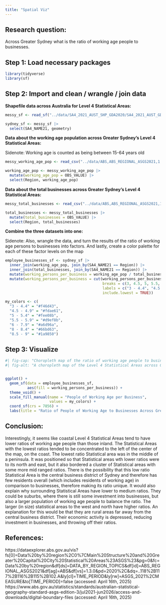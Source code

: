```yaml
---
title: "Spatial Viz"
---
```


## Research question:

Across Greater Sydney what is the ratio of working age people to businesses. 

## Step 1: Load necessary packages

```r
library(tidyverse)
library(sf)
```

## Step 2: Import and clean / wrangle / join data


**Shapefile data across Australia for Level 4 Statistical Areas:**

```r
messy_sf <- read_sf("../data/SA4_2021_AUST_SHP_GDA2020/SA4_2021_AUST_GDA2020.shp")

sydney_sf <- messy_sf |>
  select(SA4_NAME21, geometry)
```


**Data about the working age population across Greater Sydney's Level 4 Statistical Areas:**

Sidenote: Working age is counted as being between 15-64 years old

```r
messy_working_age_pop <- read_csv("../data/ABS,ABS_REGIONAL_ASGS2021,1.3.0+ERP_18..128+127+126+125+124+123+121+122+120+119+118+117+116+115+102.A.csv")

working_age_pop <- messy_working_age_pop |>
  mutate(working_age_pop = OBS_VALUE) |>
  select(Region, working_age_pop) 
```


**Data about the total businesses across Greater Sydney's Level 4 Statistical Areas:**

```r
messy_total_businesses <- read_csv("../data/ABS,ABS_REGIONAL_ASGS2021,1.3.0+CABEE_5..128+127+126+125+124+123+121+122+120+119+118+117+116+115+102.A.csv")

total_businesses <- messy_total_businesses |>
  mutate(total_businesses = OBS_VALUE) |>
  select(Region, total_businesses)
```


**Combine the three datasets into one:**

Sidenote: Also, wrangle the data, and turn the results of the ratio of working age persons to businesses into factors. And lastly, create a color palette for each of these factor levels on the map

```r
employee_businesses_sf <- sydney_sf |>
  inner_join(working_age_pop, join_by(SA4_NAME21 == Region)) |>
  inner_join(total_businesses, join_by(SA4_NAME21 == Region)) |>
  mutate(working_persons_per_business = working_age_pop / total_businesses) |>
  mutate(working_persons_per_business = cut(working_persons_per_business,
                                            breaks = c(3, 4.5, 5, 5.5, 6, 8, 8.5, 9),
                                            labels = c("3 - 4.4", "4.5 - 4.9", "5 - 5.4", "5.5 - 5.9", "6 - 7.9", "8 - 8.4", "8.5 - 9"),
                                            include.lowest = TRUE))

my_colors <- c(
  "3 - 4.4" = "#f46d43",
  "4.5 - 4.9" = "#fdae61",
  "5 - 5.4" = "#fee08b",
  "5.5 - 5.9" = "#d9ef8b",
  "6 - 7.9" = "#a6d96a",
  "8 - 8.4" = "#66bd63",
  "8.5 - 9" = "#1a9850")
```


## Step 3: Visualize

```r
#| fig-cap: "Choropleth map of the ratio of working age people to businesses in Level 4 Statistical Areas across Greater Sydney, using quantitative classes"
#| fig-alt: "A choropleth map of the Level 4 Statistical Areas across Greater Sydney, colored by gradient from orange to yellow to green. This shows the number of people of working age there are per business. Lying on an eastern peninsula of the map, there is a small Statistical Area with the fewest working age people per business, between 3 and 4. To its east, extending to the end of the peninsula, and to the north there are other areas with fewer people of working age per business, one with 4.5 - 4.9 and some with 5 - 5.4. To its west and southwest, there are Statistical Areas with a ratio of 5.5 - 5.9 or 6 - 7.9 people of working age per business. As one gets moves further north / west / south away from this Statistical Area with a low ratio, the statistical areas get larger in size and tend to have more people of working age per business. There is an exception, a Statistical Area in the north, with a lower ratio of 5 - 5.4, which also borders (on its east) the Statistical Area with the second lowest ratio (4.5 - 4.9). The statistical areas on the eastern side of the map clearly border some body of water, as they have peninsulas that jut throughout multiple bays, while the borders on the western, northern, and southernmost parts of the map seem to be more straight and organized, like a human made their borders."


ggplot() +
  geom_sf(data = employee_businesses_sf,
          aes(fill = working_persons_per_business)) +
  theme_void() +
  scale_fill_manual(name = "People of Working Age per Business",
                    values = my_colors) +
  coord_sf(crs = 7856) +
  labs(title = "Ratio of People of Working Age to Businesses Across Greater Sydney")
```


## Conclusion:

Interestingly, it seems like coastal Level 4 Statistical Areas tend to have lower ratios of working age people than those inland. The Statistical Areas with the lowest ratios tended to be concentrated to the left of the center of the map, on the coast. The lowest ratio Statistical area was in the middle of a peninsula. It was positioned so that Statistical areas wth lower ratios were to its north and east, but it also bordered a cluster of Statistical areas with some more mid ranged ratios. There is the possibility that this low ratio Statistical Area is the central business district of Sydney and therefore has few residents overall (which includes residents of working age) in comparison to businesses, therefore making its ratio unique. It would also explain why surrounding Statistical Areas have lower to medium ratios. They could be suburbs, where there is still some investment into businesses, but also a larger population of working age people to balance the ratio. The larger (in size) statistical areas to the west and north have higher ratios. An explanation for this would be that they are rural areas far away from the central business district. Their economic activity is depressed, reducing investment in businesses, and throwing off their ratios. 


## References:
https://dataexplorer.abs.gov.au/vis?fs[0]=Data%20by%20region%2C0%7CMain%20Structure%20and%20Greater%20Capital%20City%20Statistical%20Areas%23ASGS%23&pg=0&fc=Data%20by%20region&df[ds]=DATA_BY_REGION_TOPICS&df[id]=ABS_REGIONAL_ASGS2021&df[ag]=ABS&df[vs]=1.3.0&pd=2020%2C&dq=..118%2B117%2B116%2B115%2B102.A&ly[cl]=TIME_PERIOD&ly[rw]=ASGS_2021%2CMEASURE&to[TIME_PERIOD]=false (accessed: April 16th, 2025)
https://www.abs.gov.au/statistics/standards/australian-statistical-geography-standard-asgs-edition-3/jul2021-jun2026/access-and-downloads/digital-boundary-files (accessed: April 16th, 2025)
